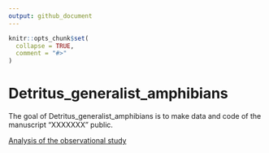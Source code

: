 ```yaml
---
output: github_document
---
```


<!-- README.md is generated from README.Rmd. Please edit that file -->

```r
knitr::opts_chunk$set(
  collapse = TRUE,
  comment = "#>"
)
```

# Detritus_generalist_amphibians

<!-- badges: start -->
<!-- badges: end -->

The goal of Detritus_generalist_amphibians is to make data and code of the manuscript "XXXXXXX" public.

[Analysis of the observational study](https://github.com/RodolfoPelinson/Detritus_generalist_amphibians/blob/master/scripts/Observational_study.md)